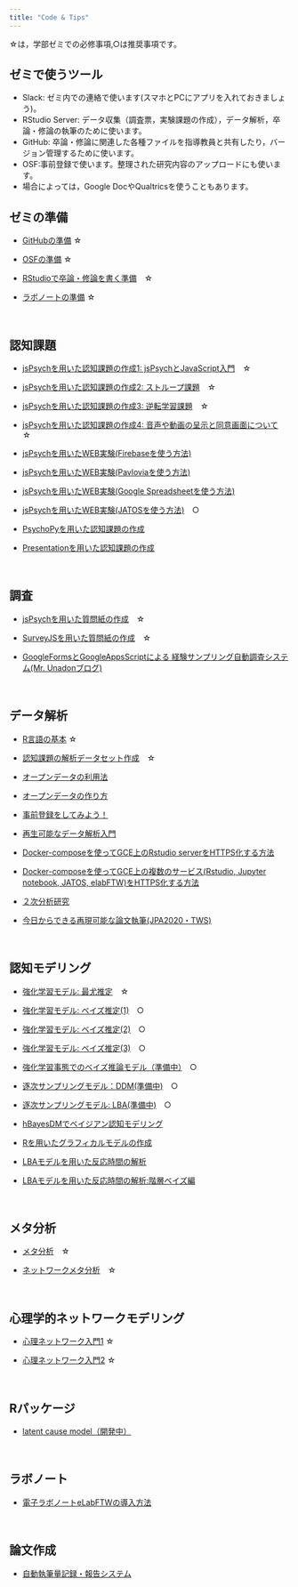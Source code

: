 ```yaml
---
title: "Code & Tips"
---
```


☆は，学部ゼミでの必修事項,○は推奨事項です。

## ゼミで使うツール

- Slack: ゼミ内での連絡で使います(スマホとPCにアプリを入れておきましょう)。
- RStudio Server: データ収集（調査票，実験課題の作成），データ解析，卒論・修論の執筆のために使います。
- GitHub: 卒論・修論に関連した各種ファイルを指導教員と共有したり，バージョン管理するために使います。
- OSF:事前登録で使います。整理された研究内容のアップロードにも使います。
- 場合によっては，Google DocやQualtricsを使うこともあります。

## ゼミの準備

- [GitHubの準備](how-to-github.html) ☆

- [OSFの準備](how-to-osf.html) ☆

- [RStudioで卒論・修論を書く準備](how-to-write-with-rstudio.html)　☆

- [ラボノートの準備](how-to-labnote.html) ☆

<br />

## 認知課題

- [jsPsychを用いた認知課題の作成1: jsPsychとJavaScript入門](how-to-jspsych1.html)　☆

- [jsPsychを用いた認知課題の作成2: ストループ課題](how-to-jspsych2.html)　☆

- [jsPsychを用いた認知課題の作成3: 逆転学習課題](how-to-jspsych3.html)　☆

- [jsPsychを用いた認知課題の作成4: 音声や動画の呈示と同意画面について](how-to-jspsych4.html)　☆

- [jsPsychを用いたWEB実験(Firebaseを使う方法)](how-to-jspsych-firebase.html)

- [jsPsychを用いたWEB実験(Pavloviaを使う方法)](how-to-jspsych-pavlovia.html)

- [jsPsychを用いたWEB実験(Google Spreadsheetを使う方法)](how-to-jspsych-google-sheet.html)

- [jsPsychを用いたWEB実験(JATOSを使う方法)](how-to-jspsych-jatos.html)　○

- [PsychoPyを用いた認知課題の作成](https://github.com/ykunisato/training-of-psychopy)

- [Presentationを用いた認知課題の作成](how-to-presentation.html)

<br />

## 調査

- [jsPsychを用いた質問紙の作成](how-to-jspsych5.html)　☆

- [SurveyJSを用いた質問紙の作成](how-to-surveyjs.html)　☆


- [GoogleFormsとGoogleAppsScriptによる
経験サンプリング自動調査システム(Mr. Unadonブログ)](https://mrunadon.github.io/%E7%B0%A1%E5%8D%984%E3%82%B9%E3%83%86%E3%83%83%E3%83%97%E3%81%A7%E7%B5%8C%E9%A8%93%E3%82%B5%E3%83%B3%E3%83%97%E3%83%AA%E3%83%B3%E3%82%B0%E8%87%AA%E5%8B%95%E8%AA%BF%E6%9F%BB%E3%82%B7%E3%82%B9%E3%83%86%E3%83%A0%E3%81%AE%E6%A7%8B%E7%AF%89/)

<br />

## データ解析

- [R言語の基本](how-to-R-language.html) ☆

- [認知課題の解析データセット作成](how-to-dataHandling.html)　☆

- [オープンデータの利用法](how-to-open-data.html)

- [オープンデータの作り方](https://ykunisato.github.io/ccp-lab-slide/open_data/open_data.html)

- [事前登録をしてみよう！](how-to-preregistration-aspredicted.html)

- [再生可能なデータ解析入門](how-to-reproducible-analysis.html)　

- [Docker-composeを使ってGCE上のRstudio serverをHTTPS化する方法](how-to-rstudio-gce-https.html)

- [Docker-composeを使ってGCE上の複数のサービス(Rstudio, Jupyter notebook, JATOS, elabFTW)をHTTPS化する方法](how-to-docker-compose-https.html)

- [２次分析研究](https://ykunisato.github.io/ccp-lab-slide/spring_seminar_JSSP_2021/secondary_analysis/slide.html#1)

- [今日からできる再現可能な論文執筆(JPA2020・TWS)](https://ykunisato.github.io/jpa2020-tws-002/)


<br />

## 認知モデリング

- [強化学習モデル: 最尤推定](how-to-cognitive-modeling-rl1.html)　☆

- [強化学習モデル: ベイズ推定(1)](how-to-cognitive-modeling-rl2.html)　○

- [強化学習モデル: ベイズ推定(2)](how-to-cognitive-modeling-rl3.html)　○

- [強化学習モデル: ベイズ推定(3)](how-to-cognitive-modeling-rl4.html)　○

- [強化学習事態でのベイズ推論モデル（準備中）](how-to-cognitive-modeling-rl4.html)　○

- [逐次サンプリングモデル：DDM(準備中)](how-to-cognitive-modeling-ssm1.html)　○

- [逐次サンプリングモデル: LBA(準備中)](how-to-cognitive-modeling-ssm2.html)　○

- [hBayesDMでベイジアン認知モデリング](how-to-hBayesDM.html)

- [Rを用いたグラフィカルモデルの作成](how-to-graphicalModel.html)

- [LBAモデルを用いた反応時間の解析](https://ykunisato.github.io/lbaStan/lbaStan.html)

- [LBAモデルを用いた反応時間の解析:階層ベイズ編](https://ykunisato.github.io/hlbaStan/hlbaStan.html)

<br />

## メタ分析

- [メタ分析](how-to-meta1.html)　☆

- [ネットワークメタ分析](how-to-meta2.html)　☆

<br />

## 心理学的ネットワークモデリング

- [心理ネットワーク入門1](how-to-psychological-network1.html) ☆

- [心理ネットワーク入門2](how-to-psychological-network2.html) ☆

<br />

## Rパッケージ

- [latent cause model（開発中）](https://ykunisato.github.io/lcmr/)

<br />


## ラボノート

- [電子ラボノートeLabFTWの導入方法](how-to-elabftw.html)

<br />

## 論文作成

- [自動執筆量記録・報告システム](how-to-google-doc.html)